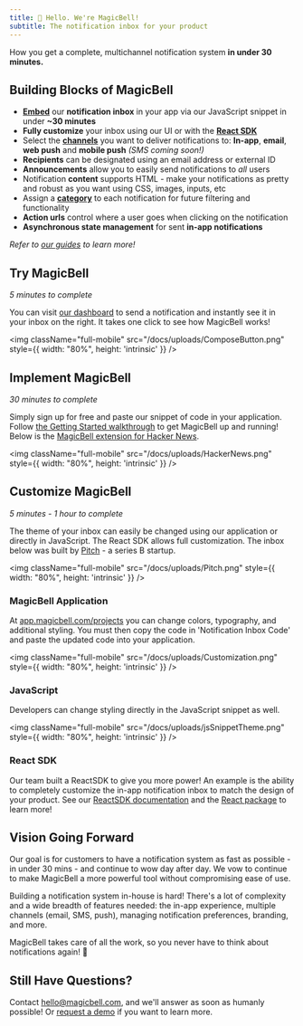```yaml
---
title: 👋 Hello. We're MagicBell!
subtitle: The notification inbox for your product
---
```


<Note>
  How you get a complete, multichannel notification system <b>in under 30 minutes.</b>
</Note>

## Building Blocks of MagicBell
- <b><a href="https://magicbell.com/docs/adding-magicbell-to-your-product">Embed</a></b> our <b>notification inbox</b> in your app via our JavaScript snippet in under <b>~30 minutes</b>
- <b>Fully customize</b> your inbox using our UI or with the <b><a href="https://magicbell.com/docs/react/theme-customization">React SDK</a></b>
- Select the <b><a href="https://magicbell.com/docs/channels">channels</a></b> you want to deliver notifications to: <b>In-app</b>, <b>email</b>, <b>web push</b> and <b>mobile push</b> <i>(SMS coming soon!)</i>
- **Recipients** can be designated using an email address or external ID
- <b>Announcements</b> allow you to easily send notifications to <i>all</i> users
- Notification **content** supports HTML - make your notifications as pretty and robust as you want using CSS, images, inputs, etc
- Assign a <b><a href="https://magicbell.com/docs/categories">category</a></b> to each notification for future filtering and functionality
- **Action urls** control where a user goes when clicking on the notification
- **Asynchronous state management** for sent **in-app notifications**

<i>Refer to <a href="https://magicbell.com/docs/channels">our guides</a> to learn more!</i>

## Try MagicBell
<i>5 minutes to complete</i>

You can visit [our dashboard](https://app.magicbell.com) to send a notification and instantly see it in your inbox on the right. It takes one click to see how MagicBell works!

<img className="full-mobile" src="/docs/uploads/ComposeButton.png" style={{ width: "80%", height: 'intrinsic' }} />

## Implement MagicBell
<i>30 minutes to complete</i>

Simply sign up for free and paste our snippet of code in your application. Follow [the Getting Started walkthrough](https://magicbell.com/docs/getting-started-with-magicbell) to get MagicBell up and running! Below is the <a href="https://chrome.google.com/webstore/detail/hacker-news-notifications/bbkfblhdgiddlkfkipjdhhfoephonoba?hl=en">MagicBell extension for Hacker News</a>.

<img className="full-mobile" src="/docs/uploads/HackerNews.png" style={{ width: "80%", height: 'intrinsic' }} />

## Customize MagicBell
<i>5 minutes - 1 hour to complete</i>

The theme of your inbox can easily be changed using our application or directly in JavaScript. The React SDK allows full customization. The inbox below was built by <a href="https://pitch.com/">Pitch</a> - a series B startup. 

<img className="full-mobile" src="/docs/uploads/Pitch.png" style={{ width: "80%", height: 'intrinsic' }} />

### MagicBell Application

At [app.magicbell.com/projects](https://app.magicbell.com/projects) you can change colors, typography, and additional styling. You must then copy the code in 'Notification Inbox Code' and paste the updated code into your application.

<img className="full-mobile" src="/docs/uploads/Customization.png" style={{ width: "80%", height: 'intrinsic' }} />

### JavaScript

Developers can change styling directly in the JavaScript snippet as well.

<img className="full-mobile" src="/docs/uploads/jsSnippetTheme.png" style={{ width: "80%", height: 'intrinsic' }} />

### React SDK

Our team built a ReactSDK to give you more power! An example is the ability to completely customize the in-app notification inbox to match the design of your product. See our [ReactSDK documentation](https://magicbell.com/docs/react/theme-customization) and the [React package](https://www.npmjs.com/package/@magicbell/magicbell-react) to learn more!

## Vision Going Forward
Our goal is for customers to have a notification system as fast as possible - in under 30 mins - and continue to wow day after day. We vow to continue to make MagicBell a more powerful tool without compromising ease of use.

Building a notification system in-house is hard! There's a lot of complexity and a wide breadth of features needed: the in-app experience, multiple channels (email, SMS, push), managing notification preferences, branding, and more. 

MagicBell takes care of all the work, so you never have to think about notifications again! 🙂

## Still Have Questions?

Contact hello@magicbell.com, and we'll answer as soon as humanly possible! Or [request a demo](https://calendly.com/hana_mohan/demo-magicbell) if you want to learn more.